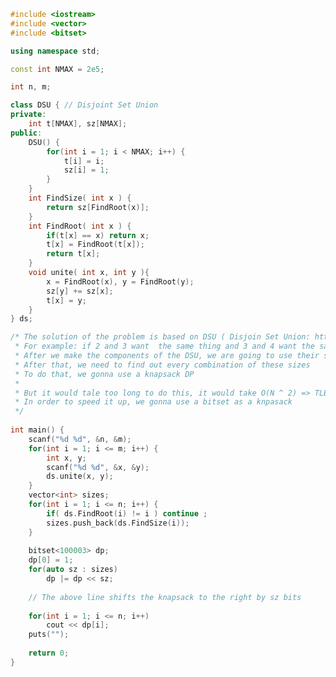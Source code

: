 ```cpp
#include <iostream>
#include <vector>
#include <bitset>

using namespace std;

const int NMAX = 2e5;

int n, m;

class DSU { // Disjoint Set Union
private:
	int t[NMAX], sz[NMAX];
public:
	DSU() {
		for(int i = 1; i < NMAX; i++) {
			t[i] = i;
			sz[i] = 1;
		}
	}
	int FindSize( int x ) {
		return sz[FindRoot(x)];
	}
	int FindRoot( int x ) {
		if(t[x] == x) return x;
		t[x] = FindRoot(t[x]);
		return t[x];
	}
	void unite( int x, int y ){
		x = FindRoot(x), y = FindRoot(y);
		sz[y] += sz[x];
		t[x] = y;
	}
} ds;

/* The solution of the problem is based on DSU ( Disjoin Set Union: https://usaco.guide/gold/dsu?lang=cpp )
 * For example: if 2 and 3 want  the same thing and 3 and 4 want the same think ==> It means that 2, 3 and 4 want the same thing
 * After we make the components of the DSU, we are going to use their sizes
 * After that, we need to find out every combination of these sizes
 * To do that, we gonna use a knapsack DP
 * 
 * But it would tale too long to do this, it would take O(N ^ 2) => TLE
 * In order to speed it up, we gonna use a bitset as a knpasack
 */
 
int main() {
	scanf("%d %d", &n, &m);
	for(int i = 1; i <= m; i++) {
		int x, y;
		scanf("%d %d", &x, &y);
		ds.unite(x, y);
	}
	vector<int> sizes;
	for(int i = 1; i <= n; i++) {
		if( ds.FindRoot(i) != i ) continue ;
		sizes.push_back(ds.FindSize(i));
	}
	
	bitset<100003> dp;
	dp[0] = 1;
	for(auto sz : sizes)
		dp |= dp << sz;
	
	// The above line shifts the knapsack to the right by sz bits
	 
	for(int i = 1; i <= n; i++)
		cout << dp[i];
	puts("");
	
	return 0;
}

```
